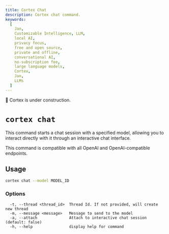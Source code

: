 ```yaml
---
title: Cortex Chat
description: Cortex chat command.
keywords:
  [
    Jan,
    Customizable Intelligence, LLM,
    local AI,
    privacy focus,
    free and open source,
    private and offline,
    conversational AI,
    no-subscription fee,
    large language models,
    Cortex,
    Jan,
    LLMs
  ]
---
```



<Callout type="warning">
🚧 Cortex is under construction.
</Callout>

# `cortex chat`

This command starts a chat session with a specified model, allowing you to interact directly with it through an interactive chat interface.

<Callout type="info">
This command is compatible with all OpenAI and OpenAI-compatible endpoints.
</Callout>

## Usage

```bash
cortex chat --model MODEL_ID
```
### Options
```
  -t, --thread <thread_id>  Thread Id. If not provided, will create new thread
  -m, --message <message>   Message to send to the model
  -a, --attach              Attach to interactive chat session (default: false)
  -h, --help                display help for command
```